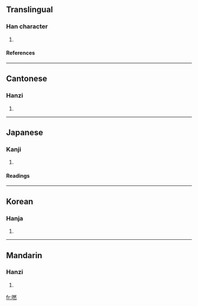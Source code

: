 ==Translingual==
===Han character===
{{Han char|rn=30|rad=口|as=12|sn=15|four=|canj=口月大火 (RBKF)}}
# {{defn|Han|sort=口12}}
====References====
{{Han ref|kx=0206.230|dkj=04237|hdz=10685.130|uh=562B|ud=22059}}
----
==Cantonese==
===Hanzi===
{{yue-hanzi|jyut=jin<sup>4</sup>|y=yìhn}}
# {{defn|Cantonese}}
----
==Japanese==
===Kanji===
{{ja-kanji|grade=|rs=口12}}
# {{defn|Japanese}} 
====Readings====
{{ja-readings|on=[[だ]] (dam), [[なん]] (nan), [[ぜん]] (zen), [[ねん]] (nen)|kun=[[こたえる]] (kotaeru)}}
----
==Korean==
===Hanja===
{{ko-hanja|hangeul=[[연]]|rv=yeon|mr=yŏn}}
# {{defn|Korean}}
----
==Mandarin==
===Hanzi===
{{cmn-hanzi|pin=[[rán]] (ran2)|wg=jan<sup>2</sup>}}
# {{defn|Mandarin}}

[[fr:嘫]]